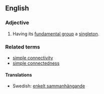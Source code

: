 ==English==

===Adjective===
{{en-adj|-}}

# {{topology|of a [[topological space]]}} Having its [[fundamental group]] a [[singleton]].

===Related terms===
* [[simple connectivity]]
* [[simple connectedness]]

====Translations====
{{rfc-level|Translations at L4+ not in L3 POS section (AutoFormat would have corrected level of Related terms)}}
* Swedish: [[enkelt sammanhängande]]
